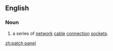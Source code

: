 ==English==
===Noun===
{{en-noun}}
# {{context|computing|lang=en}} a series of [[network]] [[cable]] [[connection]] [[socket]]s.

[[zh:patch panel]]